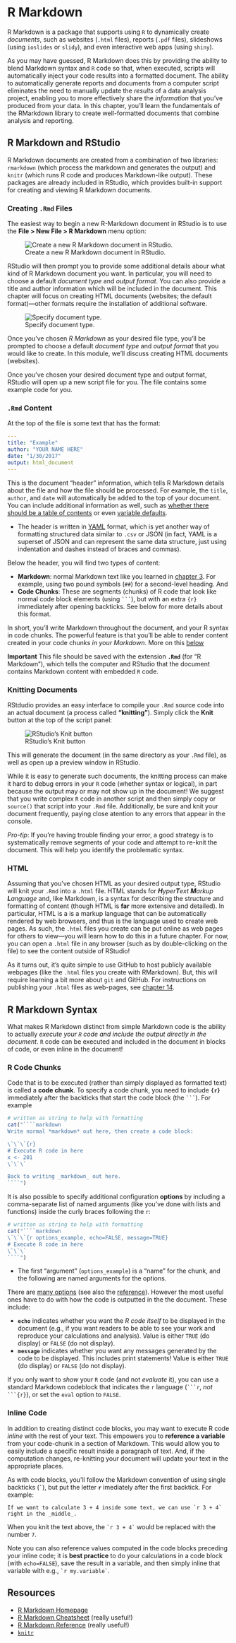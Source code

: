 # R Markdown {#r-markdown}

R Markdown is a package that supports using `R` to dynamically create _documents_, such as websites (`.html` files), reports (`.pdf` files), slideshows (using `ioslides` or `slidy`), and even interactive web apps (using `shiny`).

As you may have guessed, R Markdown does this by providing the ability to blend Markdown syntax and `R` code so that, when executed, scripts will automatically inject your code results into a formatted document. The ability to automatically generate reports and documents from a computer script eliminates the need to manually update the _results_ of a data analysis project, enabling you to more effectively share the _information_ that you've produced from your data. In this chapter, you'll learn the fundamentals of the RMarkdown library to create well-formatted documents that combine analysis and reporting.

## R Markdown and RStudio
R Markdown documents are created from a combination of two libraries: `rmarkdown` (which process the markdown and generates the output) and `knitr` (which runs R code and produces Markdown-like output). These packages are already included in RStudio, which provides built-in support for creating and viewing R Markdown documents.

### Creating `.Rmd` Files
The easiest way to begin a new R-Markdown document in RStudio is to use the **File > New File > R Markdown** menu option:

![Create a new R Markdown document in RStudio.](img/r-markdown/new-file.png "new R-Markdown document menu")

RStudio will then prompt you to provide some additional details abour what kind of R Markdown document you want. In particular, you will need to choose a default _document type_ and _output format_. You can also provide a title and author information which will be included in the document. This chapter will focus on creating HTML documents (websites; the default format)&mdash;other formats require the installation of additional software.

![Specify document type.](img/r-markdown/document-type.png "specify document type prompt")

Once you've chosen _R Markdown_ as your desired file type, you'll be prompted to choose a default _document type_ and _output format_ that you would like to create. In this module, we'll discuss creating HTML documents (websites).

Once you've chosen your desired document type and output format, RStudio will open up a new script file for you. The file contains some example code for you.

### `.Rmd` Content
At the top of the file is some text that has the format:

```yaml
---
title: "Example"
author: "YOUR NAME HERE"
date: "1/30/2017"
output: html_document
---
```

This is the document "header" information, which tells R Markdown details about the file and how the file should be processed. For example, the `title`, `author`, and `date` will automatically be added to the top of your document. You can include additional information as well, such as [whether there should be a table of contents](http://rmarkdown.rstudio.com/html_document_format.html) or even [variable defaults](http://rmarkdown.rstudio.com/developer_parameterized_reports.html).

- The header is written in [YAML](https://en.wikipedia.org/wiki/YAML) format, which is yet another way of formatting structured data similar to `.csv` or JSON (in fact, YAML is a superset of JSON and can represent the same data structure, just using indentation and dashes instead of braces and commas).

Below the header, you will find two types of content: 

- **Markdown**: normal Markdown text like you learned in [chapter 3](#markdown). For example, using two pound symbols (`##`) for a second-level heading. And
- **Code Chunks**: These are segments (chunks) of R code that look like normal code block elements (using <code>\`\`\`</code>), but with an extra `{r}` immediately after opening  backticks. See below for more details about this format.

In short, you'll write Markdown throughout the document, and your R syntax in code chunks. The powerful feature is that you'll be able to render content created in your code chunks _in your Markdown_. More on this [below](#r-markdown-syntax)

<p class="alert alert-warning">**Important** This file should be saved with the extension **`.Rmd`** (for "R Markdown"), which tells the computer and RStudio that the document contains Markdown content with embedded `R` code.</p>

### Knitting Documents
RStdudio provides an easy interface to compile your `.Rmd` source code into an actual document (a process called **"knitting"**). Simply click the **Knit** button at the top of the script panel:

![RStudio's Knit button](img/r-markdown/knit-button.png "knit button location")

This will generate the document (in the same directory as your `.Rmd` file), as well as open up a preview window in RStudio.

While it is easy to generate such documents, the knitting process can make it hard to debug errors in your `R` code (whether syntax or logical), in part because the output may or may not show up in the document! We suggest that you write complex `R` code in another script and then simply copy or `source()` that script into your `.Rmd` file. Additionally, be sure and knit your document frequently, paying close atention to any errors that appear in the console. 

<p class="alert alert-info">_Pro-tip_: If you're having trouble finding your error, a good strategy is to systematically remove segments of your code and attempt to re-knit the document. This will help you identify the problematic syntax.</p>


### HTML
Assuming that you've chosen HTML as your desired output type, RStudio will knit your `.Rmd` into a `.html` file. HTML stands for _**H**yper**T**ext **M**arkup **L**anguage_ and, like Markdown, is a syntax for describing the structure and formatting of content (though HTML is **far** more extensive and detailed). In particular, HTML is a is a markup language that can be automatically rendered by web browsers, and thus is the language used to create web pages. As such, the `.html` files you create can be put online as web pages for others to view&mdash;you will learn how to do this in a future chapter. For now, you can open a `.html` file in any browser (such as by double-clicking on the file) to see the content outside of RStudio! 

As it turns out, it's quite simple to use GitHub to host publicly available webpages (like the `.html` files you create with RMarkdown). But, this will require learning a bit more about `git` and GitHub. For instructions on publishing your `.html` files as web-pages, see [chapter 14](#git-branches).

## R Markdown Syntax
What makes R Markdown distinct from simple Markdown code is the ability to actually _execute your `R` code and include the output directly in the document_. `R` code can be executed and included in the document in blocks of code, or even inline in the document!

### R Code Chunks
Code that is to be executed (rather than simply displayed as formatted text) is called a **code chunk**. To specify a code chunk, you need to include **`{r}`** immediately after the backticks that start the code block (the <code>\`\`\`</code>). For example

```r
# written as string to help with formatting
cat("````markdown
Write normal *markdown* out here, then create a code block:

\`\`\`{r}
# Execute R code in here
x <- 201
\`\`\`

Back to writing _markdown_ out here.
````")
```

It is also possible to specify additional configuration **options** by including a comma-separate list of named arguments (like you've done with lists and functions) inside the curly braces following the `r`:


```r
# written as string to help with formatting
cat("````markdown
\`\`\`{r options_example, echo=FALSE, message=TRUE}
# Execute R code in here
\`\`\`
````")
```

- The first "argument" (`options_example`) is a "name" for the chunk, and the following are named arguments for the options.

There are [many options](https://yihui.name/knitr/options/) (see also the [reference](https://www.rstudio.com/wp-content/uploads/2015/03/rmarkdown-reference.pdf)). However the most useful ones have to do with how the code is outputted in the the document. These include:

- **`echo`** indicates whether you want the _R code itself_ to be displayed in the document (e.g., if you want readers to be able to see your work and reproduce your calculations and analysis). Value is either `TRUE` (do display) or `FALSE` (do not display).
- **`message`** indicates whether you want any messages generated by the code to be displayed. This includes print statements! Value is either `TRUE` (do display) or `FALSE` (do not display).

If you only want to _show_ your `R` code (and not _evaluate_ it), you can use a standard Markdown codeblock that indicates the `r` language (<code>\`\`\`r</code>, _not_ <code>\`\`\`{r}</code>), or set the `eval` option to `FALSE`.

### Inline Code
In addition to creating distinct code blocks, you may want to execute R code _inline_ with the rest of your text. This empowers you to **reference a variable** from your code-chunk in a section of Markdown. This would allow you to easily include a specific result inside a paragraph of text. And, if the computation changes, re-knitting your document will update your text in the appropriate places. 

As with code blocks, you'll follow the Markdown convention of using single backticks (**`` ` ``**), but put the letter **`r`** imediately after the first backtick. For example:

```
If we want to calculate 3 + 4 inside some text, we can use `r 3 + 4` right in the _middle_.
```

When you knit the text above, the <code>&#96;r 3 + 4&#96;</code> would be replaced with the number `7`.

<p class="alert alert-info">Note you can also reference values computed in the code blocks preceding your inline code; it is **best practice** to do your calculations in a code block (with `echo=FALSE`), save the result in a variable, and then simply inline that variable with e.g., <code>&#96;r my.variable&#96;</code>.</p>


## Resources {-}
- [R Markdown Homepage](http://rmarkdown.rstudio.com/)
- [R Markdown Cheatsheet](https://www.rstudio.com/wp-content/uploads/2016/03/rmarkdown-cheatsheet-2.0.pdf) (really useful!)
- [R Markdown Reference](https://www.rstudio.com/wp-content/uploads/2015/03/rmarkdown-reference.pdf) (really useful!)
- [`knitr`](https://yihui.name/knitr/)
